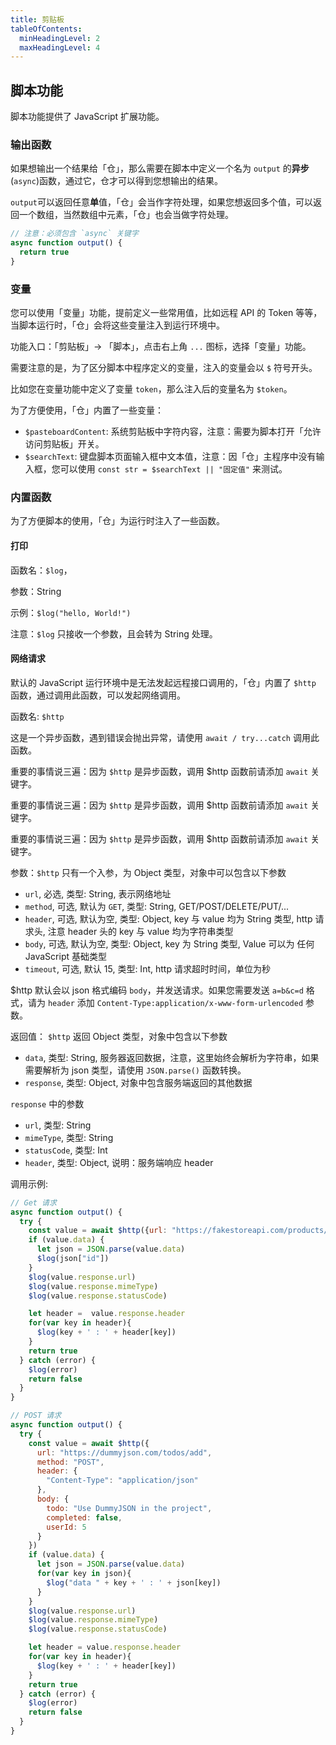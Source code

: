 ```yaml
---
title: 剪贴板
tableOfContents:
  minHeadingLevel: 2
  maxHeadingLevel: 4
---
```


## 脚本功能

脚本功能提供了 JavaScript 扩展功能。

### 输出函数

如果想输出一个结果给「仓」，那么需要在脚本中定义一个名为 `output` 的**异步**(`async`)函数，通过它，仓才可以得到您想输出的结果。

`output`可以返回任意**单**值，「仓」会当作字符处理，如果您想返回多个值，可以返回一个数组，当然数组中元素，「仓」也会当做字符处理。

```javascript
// 注意：必须包含 `async` 关键字
async function output() {
  return true
}
```

### 变量

您可以使用「变量」功能，提前定义一些常用值，比如远程 API 的 Token 等等，当脚本运行时，「仓」会将这些变量注入到运行环境中。

功能入口：「剪贴板」-> 「脚本」，点击右上角 `...` 图标，选择「变量」功能。

需要注意的是，为了区分脚本中程序定义的变量，注入的变量会以 `$` 符号开头。

比如您在变量功能中定义了变量 `token`，那么注入后的变量名为 `$token`。


为了方便使用，「仓」内置了一些变量：

* `$pasteboardContent`: 系统剪贴板中字符内容，注意：需要为脚本打开「允许访问剪贴板」开关。
* `$searchText`: 键盘脚本页面输入框中文本值，注意：因「仓」主程序中没有输入框，您可以使用 `const str = $searchText || "固定值"` 来测试。

### 内置函数

为了方便脚本的使用，「仓」为运行时注入了一些函数。

#### 打印

函数名：`$log`，

参数：String

示例：`$log("hello, World!")`

注意：`$log` 只接收一个参数，且会转为 String 处理。

#### 网络请求

默认的 JavaScript 运行环境中是无法发起远程接口调用的，「仓」内置了 `$http` 函数，通过调用此函数，可以发起网络调用。

函数名: `$http`

这是一个异步函数，遇到错误会抛出异常，请使用 `await / try...catch` 调用此函数。

重要的事情说三遍：因为 `$http` 是异步函数，调用 $http 函数前请添加 `await` 关键字。

重要的事情说三遍：因为 `$http` 是异步函数，调用 $http 函数前请添加 `await` 关键字。

重要的事情说三遍：因为 `$http` 是异步函数，调用 $http 函数前请添加 `await` 关键字。


参数：`$http` 只有一个入参，为 Object 类型，对象中可以包含以下参数

* `url`, 必选, 类型: String, 表示网络地址
* `method`, 可选, 默认为 `GET`, 类型: String, GET/POST/DELETE/PUT/...
* `header`, 可选, 默认为空, 类型: Object, key 与 value 均为 String 类型, http 请求头, 注意 header 头的 key 与 value 均为字符串类型
* `body`, 可选, 默认为空, 类型: Object, key 为 String 类型, Value 可以为 任何 JavaScript 基础类型
* `timeout`, 可选, 默认 15, 类型: Int, http 请求超时时间，单位为秒

$http 默认会以 json 格式编码 `body`，并发送请求。如果您需要发送 `a=b&c=d` 格式，请为 `header` 添加 `Content-Type:application/x-www-form-urlencoded` 参数。

返回值： `$http` 返回 Object 类型，对象中包含以下参数

* `data`, 类型: String, 服务器返回数据，注意，这里始终会解析为字符串，如果需要解析为 json 类型，请使用 `JSON.parse()` 函数转换。
* `response`, 类型: Object, 对象中包含服务端返回的其他数据

`response` 中的参数

* `url`, 类型: String
* `mimeType`, 类型: String
* `statusCode`, 类型: Int
* `header`, 类型: Object, 说明：服务端响应 header


调用示例:

```javascript
// Get 请求
async function output() {
  try {
    const value = await $http({url: "https://fakestoreapi.com/products/1"})
    if (value.data) {
      let json = JSON.parse(value.data)
      $log(json["id"])
    }
    $log(value.response.url)
    $log(value.response.mimeType)
    $log(value.response.statusCode)

    let header =  value.response.header
    for(var key in header){
      $log(key + ' : ' + header[key])
    }
    return true
  } catch (error) {
    $log(error)
    return false
  }
}

// POST 请求
async function output() {
  try {
    const value = await $http({
      url: "https://dummyjson.com/todos/add",
      method: "POST",
      header: {
        "Content-Type": "application/json"
      },
      body: {
        todo: "Use DummyJSON in the project",
        completed: false,
        userId: 5
      }
    })
    if (value.data) {
      let json = JSON.parse(value.data)
      for(var key in json){
        $log("data " + key + ' : ' + json[key])
      }
    }
    $log(value.response.url)
    $log(value.response.mimeType)
    $log(value.response.statusCode)

    let header = value.response.header
    for(var key in header){
      $log(key + ' : ' + header[key])
    }
    return true
  } catch (error) {
    $log(error)
    return false
  }
}
```
